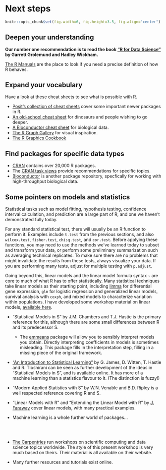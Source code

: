 # Next steps

```r
knitr::opts_chunk$set(fig.width=6, fig.height=3.5, fig.align="center")
```

## Deepen your understanding

**Our number one recommendation is to read the book ["R for Data Science"](https://r4ds.hadley.nz/) by Garrett Grolemund and Hadley Wickham.**

[The R Manuals](https://cran.r-project.org/manuals.html) are the place to look if you need a precise definition of how R behaves.

## Expand your vocabulary

Have a look at these cheat sheets to see what is possible with R.

* [Posit's collection of cheat sheets](https://posit.co/resources/cheatsheets/) cover some important newer packages in R.
* [An old-school cheat sheet](https://cran.r-project.org/doc/contrib/Short-refcard.pdf) for dinosaurs and people wishing to go deeper.
* [A Bioconductor cheat sheet](http://mikelove.github.io/bioc-refcard/) for biological data.
* [The R Graph Gallery](https://r-graph-gallery.com/) for visual inspiration.
* [The R Graphics Cookbook](https://r-graphics.org/)

## Find packages for specific data types

* [CRAN](https://cran.r-project.org/) contains over 20,000 R packages.
* The [CRAN task views](https://cran.r-project.org/web/views/) provide recommendations for specific topics.
* [Bioconductor](https://www.bioconductor.org) is another package repository, specfically for working with high-throughput biological data.

## Some pointers on models and statistics

Statistical tasks such as model fitting, hypothesis testing, confidence interval calculation, and prediction are a large part of R, and one we haven't demonstrated fully today. 

For any standard statistical test, there will usually be an R function to perform it. Examples include `t.test` from the previous sections, and also `wilcox.test`, `fisher.test`, `chisq.test`, and `cor.test`. Before applying these functions, you may need to use the methods we've learned today to subset and transform your data, or perform some preliminary summarization such as averaging technical replicates. To make sure there are no problems that might invalidate the results from these tests, always visualize your data. If you are performing many tests, adjust for multiple testing with `p.adjust`.

Going beyond this, linear models and the linear model formula syntax `~` are core to much of what R has to offer statistically. Many statistical techniques take linear models as their starting point, including [limma](https://bioconductor.org/packages/release/bioc/html/limma.html) for differential gene expression, `glm` for logistic regression and generalized linear models, survival analysis with `coxph`, and mixed models to characterize variation within populations. I have developed some workshop material on linear models, [available here](https://monashdatafluency.github.io/r-linear/). 

* "Statistical Models in S" by J.M. Chambers and T.J. Hastie is the primary reference for this, although there are some small differences between R and its predecessor S.

    * The [emmeans](https://cran.r-project.org/web/packages/emmeans/index.html) package will allow you to sensibly interpret models you obtain. Directly interpreting coefficients in models is sometimes misleading. This package fills in the interpretation step, filling in a missing piece of the original framework.

* ["An Introduction to Statistical Learning"](https://www.statlearning.com/) by G. James, D. Witten, T. Hastie and R. Tibshirani can be seen as further development of the ideas in "Statistical Models in S", and is available online. It has more of a machine learning than a statistics flavour to it. (The distinction is fuzzy!)

* "Modern Applied Statistics with S" by W.N. Venable and B.D. Ripley is a well respected reference covering R and S. 

* "Linear Models with R" and "Extending the Linear Model with R" by [J. Faraway](https://julianfaraway.github.io/faraway/) cover linear models, with many practical examples.

* Machine learning is a whole further world of packages...

\
\

* [The Carpentries](https://carpentries.org/) run workshops on scientific computing and data science topics worldwide. The style of this present workshop is very much based on theirs. Their material is all available on their website.

* Many further resources and tutorials exist online.


<!--
## Join the community

Join the [Data Fluency community at Monash](https://www.monash.edu/data-fluency).

 * Mailing list for workshop and event announcements.
 * Slack for discussion.
 * Drop-in sessions on Friday afternoon.

[Attend further Data Fluency R workshops.](https://www.monash.edu/data-fluency/toolkit/r) The material for our workshops is also available at this link for self-study.

Meetups in Melbourne:

* [MelbURN](https://www.meetup.com/en-AU/MelbURN-Melbourne-Users-of-R-Network/)
* [R-Ladies](https://www.meetup.com/en-AU/R-Ladies-Melbourne/)

[The Carpentries](https://carpentries.org/) run intensive two day workshops on scientific computing and data science topics worldwide. The style of this present workshop is very much based on theirs.

For bioinformatics, the [Monash Bioinformatics Platform](https://www.monash.edu/researchinfrastructure/bioinformatics/training) runs bioinformatics-specific workshops. Also [COMBINE](https://combine.org.au/) is an Australian bioinformatics student and early career researcher organization, and runs Carpentries workshops and similar.
-->